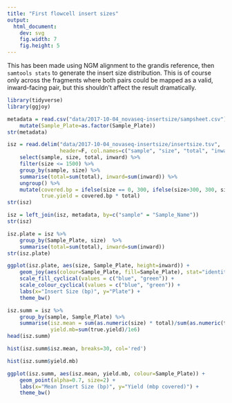 ```yaml
---
title: "First flowcell insert sizes"
output:
  html_document:
    dev: svg
    fig.width: 7
    fig.height: 5
---
```


This has been made using NGM alignment to the grandis reference, then `samtools stats` to generate the insert size distribution. This is of course only across the fragments where both pairs could be mapped as a valid, inward-facing pair, but this shouldn't affect the result dramatically.

```r
library(tidyverse)
library(ggjoy)

metadata = read.csv("data/2017-10-04_novaseq-insertsize/sampsheet.csv") %>%
    mutate(Sample_Plate=as.factor(Sample_Plate))
str(metadata)

isz = read.delim("data/2017-10-04_novaseq-insertsize/insertsize.tsv",
                 header=F, col.names=c("sample", "size", "total", "inward", "outward", "other")) %>%
    select(sample, size, total, inward) %>%
    filter(size <= 1500) %>%
    group_by(sample, size) %>%
    summarise(total=sum(total), inward=sum(inward)) %>%
    ungroup() %>%
    mutate(covered.bp = ifelse(size == 0, 300, ifelse(size>300, 300, size)),
           true.yield = covered.bp * total)
str(isz)

isz = left_join(isz, metadata, by=c("sample" = "Sample_Name"))
str(isz)

isz.plate = isz %>%
    group_by(Sample_Plate, size)  %>%
    summarise(total=sum(total), inward=sum(inward))
str(isz.plate)

ggplot(isz.plate, aes(size, Sample_Plate, height=inward)) +
    geom_joy(aes(colour=Sample_Plate, fill=Sample_Plate), stat="identity", alpha=0.7) +
    scale_fill_cyclical(values = c("blue", "green")) +
    scale_colour_cyclical(values = c("blue", "green")) +
    labs(x="Insert Size (bp)", y="Plate") +
    theme_bw()

isz.summ = isz %>%
    group_by(sample, Sample_Plate) %>%
    summarise(isz.mean = sum(as.numeric(size) * total)/sum(as.numeric(total)),
              yield.mb=sum(true.yield)/1e6)
head(isz.summ)

hist(isz.summ$isz.mean, breaks=30, col='red')

hist(isz.summ$yield.mb)

ggplot(isz.summ, aes(isz.mean, yield.mb, colour=Sample_Plate)) +
    geom_point(alpha=0.7, size=2) +
    labs(x="Mean Insert Size (bp)", y="Yield (mbp covered)") +
    theme_bw()

```
